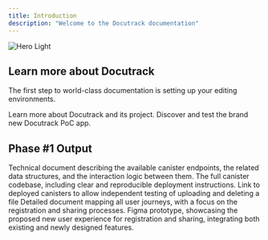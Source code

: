 ```yaml
---
title: Introduction
description: "Welcome to the Docutrack documentation"
---
```


<Frame>
<img
  src="/images/docutrack-img.jpg"
  alt="Hero Light"
/>
</Frame>

## Learn more about Docutrack

The first step to world-class documentation is setting up your editing environments.

<CardGroup cols={2}>
  <Card
    title="What is Docutrack"
    icon="book"
    href="https://mintlify.com/docs/quickstart"
  >
    Learn more about Docutrack and its project.
  </Card>
  <Card
    title="Getting Started"
    icon="waypoints"
    href="https://mintlify.com/docs/development"
  >
    Discover and test the brand new Docutrack PoC app.
  </Card>
</CardGroup>

## Phase #1 Output

<CardGroup cols={2}>
  <Card
    title="Canister Endpoints"
    icon="code-xml"
    href="https://docutrack-docs.icpitalia.io/api-documentation/orchestrator"
  >
    Technical document describing the available canister endpoints, the related data structures, and the interaction logic between them.

  </Card>
  <Card
    title="Repository"
    icon="github"
    href="https://github.com/icp-hub-it/ic-docutrack/tree/main"
  >
    The full canister codebase, including clear and reproducible deployment instructions.
  </Card>
  <Card
    title="Docutrack App"
    icon="app-window"
    href="https://docutrack-docs.icpitalia.io/getting-started/introduction"
  >
    Link to deployed canisters to allow independent testing of uploading and deleting a file
  </Card>
  <Card
    title="UX Design"
    icon="microscope"
    href="https://mintlify.com/customers"
  >
    Detailed document mapping all user journeys, with a focus on the registration and sharing processes.
  </Card>
  <Frame>
    <Card
      title="UI Prototype"
      icon="Figma"
      href="https://www.figma.com/proto/K228UZTvRA1l6l28EponXH/Docutrack?page-id=302%3A985&node-id=412-30081&viewport=-1962%2C-1259%2C0.73&t=wTrxGExs6GDabFW7-1&scaling=scale-down&content-scaling=fixed&starting-point-node-id=412%3A30081"
    >
      Figma prototype, showcasing the proposed new user experience for registration and sharing, integrating both existing and newly designed features.
    </Card>
  </Frame>
</CardGroup>
